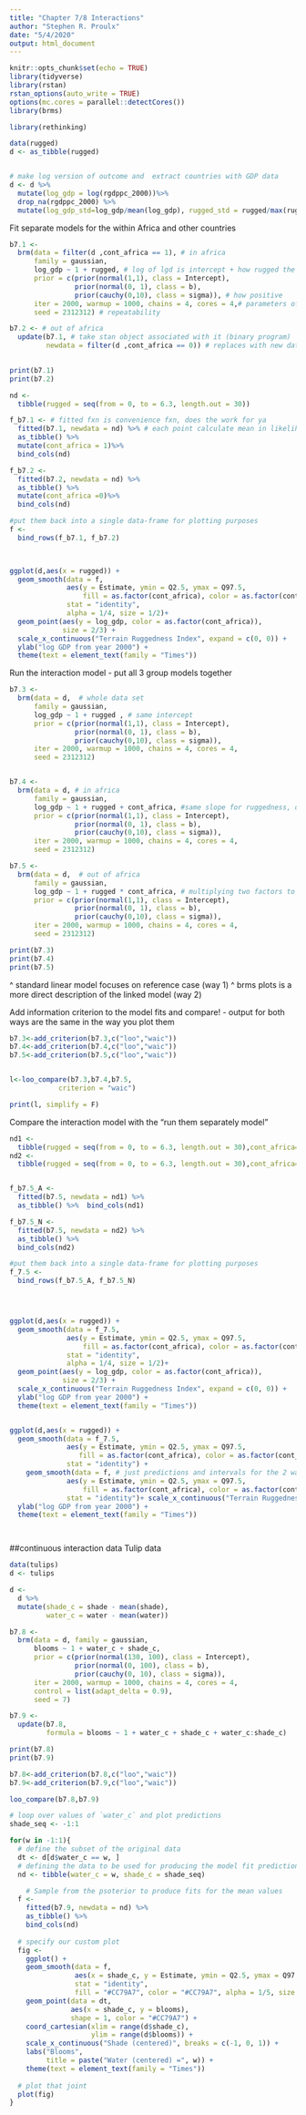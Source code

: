 ```yaml
---
title: "Chapter 7/8 Interactions"
author: "Stephen R. Proulx"
date: "5/4/2020"
output: html_document
---
```


```r
knitr::opts_chunk$set(echo = TRUE)
library(tidyverse)
library(rstan)
rstan_options(auto_write = TRUE)
options(mc.cores = parallel::detectCores())
library(brms)

library(rethinking)
```


```r
data(rugged)
d <- as_tibble(rugged)


# make log version of outcome and  extract countries with GDP data
d <- d %>% 
  mutate(log_gdp = log(rgdppc_2000))%>%
  drop_na(rgdppc_2000) %>% 
  mutate(log_gdp_std=log_gdp/mean(log_gdp), rugged_std = rugged/max(rugged))
```

Fit separate models for the within Africa and other countries
```r
b7.1 <-
  brm(data = filter(d ,cont_africa == 1), # in africa
      family = gaussian,
      log_gdp ~ 1 + rugged, # log of lgd is intercept + how rugged the country is
      prior = c(prior(normal(1,1), class = Intercept),
                prior(normal(0, 1), class = b),
                prior(cauchy(0,10), class = sigma)), # how positive
      iter = 2000, warmup = 1000, chains = 4, cores = 4,# parameters of sampling run
      seed = 2312312) # repeatability

b7.2 <- # out of africa
  update(b7.1, # take stan object associated with it (binary program)
         newdata = filter(d ,cont_africa == 0)) # replaces with new data
 
```


```r
print(b7.1)
print(b7.2)
```

```r
nd <- 
  tibble(rugged = seq(from = 0, to = 6.3, length.out = 30))

f_b7.1 <- # fitted fxn is convenience fxn, does the work for ya
  fitted(b7.1, newdata = nd) %>% # each point calculate mean in likelihood fxn for ruggedness value you're testing out, gives output that is a table for each sample value of mean for sampling distribution, take that mean
  as_tibble() %>%
  mutate(cont_africa = 1)%>%
  bind_cols(nd) 

f_b7.2 <-
  fitted(b7.2, newdata = nd) %>%
  as_tibble() %>%
  mutate(cont_africa =0)%>%
  bind_cols(nd)

#put them back into a single data-frame for plotting purposes
f <-
  bind_rows(f_b7.1, f_b7.2) 

 

ggplot(d,aes(x = rugged)) +
  geom_smooth(data = f,
              aes(y = Estimate, ymin = Q2.5, ymax = Q97.5,
                  fill = as.factor(cont_africa), color = as.factor(cont_africa)),
              stat = "identity", 
              alpha = 1/4, size = 1/2)+
  geom_point(aes(y = log_gdp, color = as.factor(cont_africa)),
             size = 2/3) +
  scale_x_continuous("Terrain Ruggedness Index", expand = c(0, 0)) +
  ylab("log GDP from year 2000") +
  theme(text = element_text(family = "Times"))  

```
Run the interaction model
- put all 3 group models together
```r
b7.3 <-
  brm(data = d,  # whole data set
      family = gaussian,
      log_gdp ~ 1 + rugged , # same intercept
      prior = c(prior(normal(1,1), class = Intercept),
                prior(normal(0, 1), class = b),
                prior(cauchy(0,10), class = sigma)),
      iter = 2000, warmup = 1000, chains = 4, cores = 4,
      seed = 2312312)


b7.4 <-
  brm(data = d, # in africa
      family = gaussian,
      log_gdp ~ 1 + rugged + cont_africa, #same slope for ruggedness, different intercept
      prior = c(prior(normal(1,1), class = Intercept),
                prior(normal(0, 1), class = b),
                prior(cauchy(0,10), class = sigma)),
      iter = 2000, warmup = 1000, chains = 4, cores = 4,
      seed = 2312312)

b7.5 <-
  brm(data = d,  # out of africa
      family = gaussian,
      log_gdp ~ 1 + rugged * cont_africa, # multiplying two factors to mean that both of them have an effective. Global slope, global intercept, difference in slope if you're in africa vs. outside of it
      prior = c(prior(normal(1,1), class = Intercept),
                prior(normal(0, 1), class = b),
                prior(cauchy(0,10), class = sigma)),
      iter = 2000, warmup = 1000, chains = 4, cores = 4,
      seed = 2312312)


```

```r
print(b7.3)
print(b7.4)
print(b7.5)

```
^ standard linear model focuses on reference case (way 1)
^ brms plots is a more direct description of the linked model (way 2)

Add information criterion to the model fits and compare!
- output for both ways are the same in the way you plot them 
```r
b7.3<-add_criterion(b7.3,c("loo","waic"))
b7.4<-add_criterion(b7.4,c("loo","waic"))
b7.5<-add_criterion(b7.5,c("loo","waic"))


l<-loo_compare(b7.3,b7.4,b7.5,
            criterion = "waic")

print(l, simplify = F)


```


Compare the interaction model with the "run them separately model"
```r
nd1 <- 
  tibble(rugged = seq(from = 0, to = 6.3, length.out = 30),cont_africa=0)
nd2 <- 
  tibble(rugged = seq(from = 0, to = 6.3, length.out = 30),cont_africa=1)


f_b7.5_A <-
  fitted(b7.5, newdata = nd1) %>%
  as_tibble() %>%  bind_cols(nd1)

f_b7.5_N <-
  fitted(b7.5, newdata = nd2) %>%
  as_tibble() %>%
  bind_cols(nd2)

#put them back into a single data-frame for plotting purposes
f_7.5 <-
  bind_rows(f_b7.5_A, f_b7.5_N) 




ggplot(d,aes(x = rugged)) +
  geom_smooth(data = f_7.5,
              aes(y = Estimate, ymin = Q2.5, ymax = Q97.5,
                  fill = as.factor(cont_africa), color = as.factor(cont_africa)),
              stat = "identity", 
              alpha = 1/4, size = 1/2)+
  geom_point(aes(y = log_gdp, color = as.factor(cont_africa)),
             size = 2/3) +
  scale_x_continuous("Terrain Ruggedness Index", expand = c(0, 0)) +
  ylab("log GDP from year 2000") +
  theme(text = element_text(family = "Times"))  


ggplot(d,aes(x = rugged)) +
  geom_smooth(data = f_7.5,
              aes(y = Estimate, ymin = Q2.5, ymax = Q97.5,
                 fill = as.factor(cont_africa), color = as.factor(cont_africa+2)),
              stat = "identity") +
    geom_smooth(data = f, # just predictions and intervals for the 2 ways to do this
              aes(y = Estimate, ymin = Q2.5, ymax = Q97.5,
                  fill = as.factor(cont_africa), color = as.factor(cont_africa)),
              stat = "identity")+ scale_x_continuous("Terrain Ruggedness Index", expand = c(0, 0)) +
  ylab("log GDP from year 2000") +
  theme(text = element_text(family = "Times"))  




```




##continuous interaction data
Tulip data

```r
data(tulips)
d <- tulips

d <-
  d %>%
  mutate(shade_c = shade - mean(shade),
         water_c = water - mean(water))

```

```r
b7.8 <-
  brm(data = d, family = gaussian,
      blooms ~ 1 + water_c + shade_c,
      prior = c(prior(normal(130, 100), class = Intercept),
                prior(normal(0, 100), class = b),
                prior(cauchy(0, 10), class = sigma)),
      iter = 2000, warmup = 1000, chains = 4, cores = 4,
      control = list(adapt_delta = 0.9),
      seed = 7)

b7.9 <- 
  update(b7.8, 
         formula = blooms ~ 1 + water_c + shade_c + water_c:shade_c)
```

```r
print(b7.8)
print(b7.9)

b7.8<-add_criterion(b7.8,c("loo","waic"))
b7.9<-add_criterion(b7.9,c("loo","waic"))

loo_compare(b7.8,b7.9)

```


```r
# loop over values of `water_c` and plot predictions
shade_seq <- -1:1

for(w in -1:1){
  # define the subset of the original data
  dt <- d[d$water_c == w, ]
  # defining the data to be used for producing the model fit predictions
  nd <- tibble(water_c = w, shade_c = shade_seq)

    # Sample from the psoterior to produce fits for the mean values
  f <- 
    fitted(b7.9, newdata = nd) %>%
    as_tibble() %>%
    bind_cols(nd)
  
  # specify our custom plot
  fig <- 
    ggplot() +
    geom_smooth(data = f,
                aes(x = shade_c, y = Estimate, ymin = Q2.5, ymax = Q97.5),
                stat = "identity", 
                fill = "#CC79A7", color = "#CC79A7", alpha = 1/5, size = 1/2) +
    geom_point(data = dt, 
               aes(x = shade_c, y = blooms),
               shape = 1, color = "#CC79A7") +
    coord_cartesian(xlim = range(d$shade_c), 
                    ylim = range(d$blooms)) +
    scale_x_continuous("Shade (centered)", breaks = c(-1, 0, 1)) +
    labs("Blooms", 
         title = paste("Water (centered) =", w)) +
    theme(text = element_text(family = "Times"))
  
  # plot that joint
  plot(fig)
}
```


